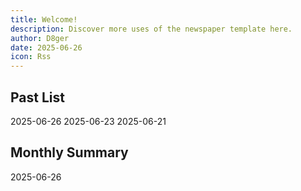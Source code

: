 ```yaml
---
title: Welcome!
description: Discover more uses of the newspaper template here.
author: D8ger
date: 2025-06-26
icon: Rss
---
```


## Past List

<Cards>
  <ZiaCard href="./blog/old-newspaper-template" title="Old Newspaper Template">
    2025-06-26
  </ZiaCard>
  <ZiaCard href="./blog/newspaper-article-template" title="Newspaper Article Template">
    2025-06-23
  </ZiaCard>
  <ZiaCard href="./blog/flourished-peony" title="Flourished Peony">
    2025-06-21
  </ZiaCard>
</Cards>

## Monthly Summary

<Cards>
  <ZiaCard href="./blog/ioc" title="Overview">
    2025-06-26
  </ZiaCard>
</Cards>
